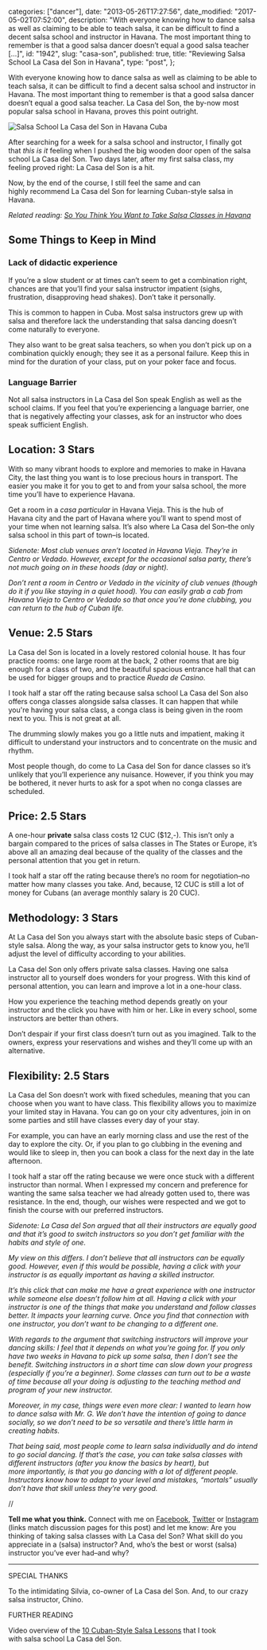 
  categories: ["dancer"],
  date: "2013-05-26T17:27:56",
  date_modified: "2017-05-02T07:52:00",
  description:
    "With everyone knowing how to dance salsa as well as claiming to be able to teach salsa, it can be difficult to find a decent salsa school and instructor in Havana. The most important thing to remember is that a good salsa dancer doesn’t equal a good salsa teacher […]",
  id: "1942",
  slug: "casa-son",
  published: true,
  title: "Reviewing Salsa School La Casa del Son in Havana",
  type: "post",
};


With everyone knowing how to dance salsa as well as claiming to be able to teach salsa, it can be difficult to find a decent salsa school and instructor in Havana. The most important thing to remember is that a good salsa dancer doesn’t equal a good salsa teacher. La Casa del Son, the by-now most popular salsa school in Havana, proves this point outright.

![Salsa School La Casa del Son in Havana Cuba](/pages/tsop/posts/casa-son/casa-son_1.jpg)

After searching for a week for a salsa school and instructor, I finally got that *this is it* feeling when I pushed the big wooden door open of the salsa school La Casa del Son. Two days later, after my first salsa class, my feeling proved right: La Casa del Son is a hit.

Now, by the end of the course, I still feel the same and can highly recommend La Casa del Son for learning Cuban-style salsa in Havana.

_Related reading: [So You Think You Want to Take Salsa Classes in Havana](/tsop/posts/salsa-classes-havana/)_

## Some Things to Keep in Mind

### Lack of didactic experience

If you’re a slow student or at times can’t seem to get a combination right, chances are that you’ll find your salsa instructor impatient (sighs, frustration, disapproving head shakes). Don’t take it personally.

This is common to happen in Cuba. Most salsa instructors grew up with salsa and therefore lack the understanding that salsa dancing doesn’t come naturally to everyone.

They also want to be great salsa teachers, so when you don’t pick up on a combination quickly enough; they see it as a personal failure. Keep this in mind for the duration of your class, put on your poker face and focus.

### Language Barrier

Not all salsa instructors in La Casa del Son speak English as well as the school claims. If you feel that you’re experiencing a language barrier, one that is negatively affecting your classes, ask for an instructor who does speak sufficient English.

## Location: 3 Stars

With so many vibrant hoods to explore and memories to make in Havana City, the last thing you want is to lose precious hours in transport. The easier you make it for you to get to and from your salsa school, the more time you’ll have to experience Havana.

Get a room in a _casa particular_ in Havana Vieja. This is the hub of Havana city and the part of Havana where you’ll want to spend most of your time when not learning salsa. It’s also where La Casa del Son–the only salsa school in this part of town–is located.

_Sidenote: Most club venues aren’t located in Havana Vieja. They’re in Centro or Vedado. However, except for the occasional salsa party, there’s not much going on in these hoods (day or night)._

_Don’t rent a room in Centro or Vedado in the vicinity of club venues (though do it if you like staying in a quiet hood). You can easily grab a cab from Havana Vieja to Centro or Vedado so that once you’re done clubbing, you can return to the hub of Cuban life._

## Venue: 2.5 Stars

La Casa del Son is located in a lovely restored colonial house. It has four practice rooms: one large room at the back, 2 other rooms that are big enough for a class of two, and the beautiful spacious entrance hall that can be used for bigger groups and to practice _Rueda de Casino_.

I took half a star off the rating because salsa school La Casa del Son also offers conga classes alongside salsa classes. It can happen that while you're having your salsa class, a conga class is being given in the room next to you. This is not great at all.

The drumming slowly makes you go a little nuts and impatient, making it difficult to understand your instructors and to concentrate on the music and rhythm.

Most people though, do come to La Casa del Son for dance classes so it’s unlikely that you’ll experience any nuisance. However, if you think you may be bothered, it never hurts to ask for a spot when no conga classes are scheduled.

## Price: 2.5 Stars

A one-hour **private** salsa class costs 12 CUC ($12,-). This isn’t only a bargain compared to the prices of salsa classes in The States or Europe, it’s above all an amazing deal because of the quality of the classes and the personal attention that you get in return.

I took half a star off the rating because there’s no room for negotiation–no matter how many classes you take. And, because, 12 CUC is still a lot of money for Cubans (an average monthly salary is 20 CUC).

## Methodology: 3 Stars

At La Casa del Son you always start with the absolute basic steps of Cuban-style salsa. Along the way, as your salsa instructor gets to know you, he’ll adjust the level of difficulty according to your abilities.

La Casa del Son only offers private salsa classes. Having one salsa instructor all to yourself does wonders for your progress. With this kind of personal attention, you can learn and improve a lot in a one-hour class.

How you experience the teaching method depends greatly on your instructor and the click you have with him or her. Like in every school, some instructors are better than others.

Don’t despair if your first class doesn’t turn out as you imagined. Talk to the owners, express your reservations and wishes and they’ll come up with an alternative.

## Flexibility: 2.5 Stars

La Casa del Son doesn’t work with fixed schedules, meaning that you can choose when you want to have class. This flexibility allows you to maximize your limited stay in Havana. You can go on your city adventures, join in on some parties and still have classes every day of your stay.

For example, you can have an early morning class and use the rest of the day to explore the city. Or, if you plan to go clubbing in the evening and would like to sleep in, then you can book a class for the next day in the late afternoon.

I took half a star off the rating because we were once stuck with a different instructor than normal. When I expressed my concern and preference for wanting the same salsa teacher we had already gotten used to, there was resistance. In the end, though, our wishes were respected and we got to finish the course with our preferred instructors.

_Sidenote: La Casa del Son argued that all their instructors are equally good and that it’s good to switch instructors so you don’t get familiar with the habits and style of one._

_My view on this differs. I don’t believe that all instructors can be equally good. However, even if this would be possible, having a click with your instructor is as equally important as having a skilled instructor._

_It’s this click that can make me have a great experience with one instructor while someone else doesn’t follow him at all. Having a click with your instructor is one of the things that make you understand and follow classes better. It impacts your learning curve. Once you find that connection with one instructor, you don’t want to be changing to a different one._

_With regards to the argument that switching instructors will improve your dancing skills: I feel that it depends on what you’re going for. If you only have two weeks in Havana to pick up some salsa, then I don’t see the benefit. Switching instructors in a short time can slow down your progress (especially if you’re a beginner). Some classes can turn out to be a waste of time because all your doing is adjusting to the teaching method and program of your new instructor._

_Moreover, in my case, things were even more clear: I wanted to learn how to dance salsa with Mr. G. We don’t have the intention of going to dance socially, so we don’t need to be so versatile and there’s little harm in creating habits._

_That being said, most people come to learn salsa individually and do intend to go social dancing. If that’s the case, you can take salsa classes with different instructors (after you know the basics by heart), but more importantly, is that you go dancing with a lot of different people. Instructors know how to adapt to your level and mistakes, “mortals” usually don’t have that skill unless they’re very good._

//

**Tell me what you think.** Connect with me on [Facebook](https://www.facebook.com/thespinoffproject/photos/a.848930185138868.1073741832.443190319046192/862977250400828/), [Twitter](https://twitter.com/mirhamasala/status/545592573281443840) or [Instagram](http://instagram.com/p/ySTYyMkyDK/) (links match discussion pages for this post) and let me know: Are you thinking of taking salsa classes with La Casa del Son? What skill do you appreciate in a (salsa) instructor? And, who’s the best or worst (salsa) instructor you’ve ever had–and why?

---

SPECIAL THANKS

To the intimidating Silvia, co-owner of La Casa del Son. And, to our crazy salsa instructor, Chino.

FURTHER READING

Video overview of the [10 Cuban-Style Salsa Lessons](/tsop/posts/cuban-style-salsa-lessons/) that I took with salsa school La Casa del Son.
